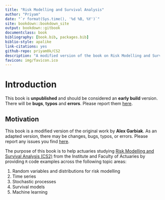 ```yaml
--- 
title: "Risk Modelling and Survival Analysis"
author: "Priyam"
date: "`r format(Sys.time(), '%d %B, %Y')`"
site: bookdown::bookdown_site
output: bookdown::gitbook
documentclass: book
bibliography: [book.bib, packages.bib]
biblio-style: apalike
link-citations: yes
github-repo: priyam0k/CS2
description: "A modified version of the book on Risk Modelling and Survival Analysis, with additional notes and examples."
favicon: img/favicon.ico
---
```


# Introduction {-}

This book is **unpublished** and should be considered an **early build** version. There will be **bugs**, **typos** and **errors**. Please report them [here](https://github.com/agarbiak/CS2/issues).

## Motivation {-}

This book is a modified version of the original work by **Alex Garbiak**. As an adapted version, there may be changes, bugs, typos, or errors. Please report any issues you find [here](https://github.com/priyam0k/CS2/issues).

The purpose of this book is to help actuaries studying [Risk Modelling and Survival Analysis (CS2)](https://www.actuaries.org.uk/studying/curriculum/actuarial-statistics) from the Institute and Faculty of Actuaries by providing `R` code examples across the following topic areas:

1. Random variables and distributions for risk modelling
2. Time series
3. Stochastic processes
4. Survival models
5. Machine learning